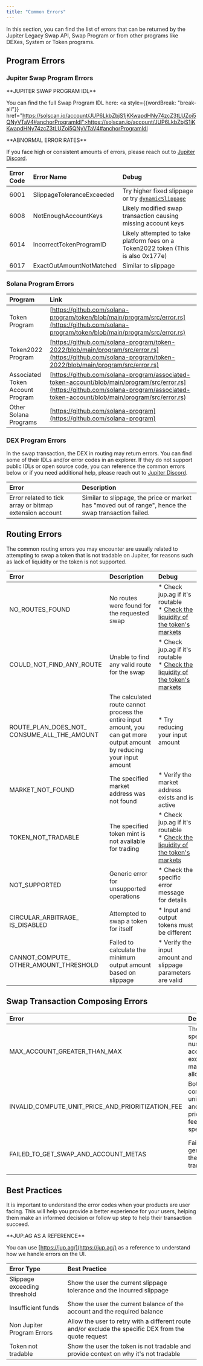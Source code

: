 ```yaml
---
title: "Common Errors"
---
```


In this section, you can find the list of errors that can be returned by the Jupiter Legacy Swap API, Swap Program or from other programs like DEXes, System or Token programs.

## Program Errors

### Jupiter Swap Program Errors

<Info>
  **JUPITER SWAP PROGRAM IDL**

  You can find the full Swap Program IDL here: <a style={{wordBreak: "break-all"}} href="https://solscan.io/account/JUP6LkbZbjS1jKKwapdHNy74zcZ3tLUZoi5QNyVTaV4#anchorProgramIdl">https://solscan.io/account/JUP6LkbZbjS1jKKwapdHNy74zcZ3tLUZoi5QNyVTaV4#anchorProgramIdl</a>
</Info>

<Note>
  **ABNORMAL ERROR RATES**

  If you face high or consistent amounts of errors, please reach out to [Jupiter Discord](https://discord.gg/jup).
</Note>

| Error Code | Error Name                | Debug                                                                                                                     |
| :--------- | :------------------------ | :------------------------------------------------------------------------------------------------------------------------- |
| 6001       | SlippageToleranceExceeded | Try higher fixed slippage or try [`dynamicSlippage`](/docs/swap-api/send-swap-transaction#how-jupiter-estimates-slippage) |
| 6008       | NotEnoughAccountKeys      | Likely modified swap transaction causing missing account keys                                                             |
| 6014       | IncorrectTokenProgramID   | Likely attempted to take platform fees on a Token2022 token (This is also 0x177e)                                         |
| 6017       | ExactOutAmountNotMatched  | Similar to slippage                                                                                                       |

### Solana Program Errors

| Program                          | Link                                                                                                                                                                                   |
| :-------------------------------- | :---------------------------------------------------------------------------------------------------------------------- |
| Token Program                    | [https://github.com/solana-program/token/blob/main/program/src/error.rs](https://github.com/solana-program/token/blob/main/program/src/error.rs)                                       |
| Token2022 Program                | [https://github.com/solana-program/token-2022/blob/main/program/src/error.rs](https://github.com/solana-program/token-2022/blob/main/program/src/error.rs)                             |
| Associated Token Account Program | [https://github.com/solana-program/associated-token-account/blob/main/program/src/error.rs](https://github.com/solana-program/associated-token-account/blob/main/program/src/error.rs) |
| Other Solana Programs            | [https://github.com/solana-program](https://github.com/solana-program)                                                                                                                 |

### DEX Program Errors

In the swap transaction, the DEX in routing may return errors. You can find some of their IDLs and/or error codes in an explorer. If they do not support public IDLs or open source code, you can reference the common errors below or if you need additional help, please reach out to [Jupiter Discord](https://discord.gg/jup).

| Error                                                   | Description                                                                                           |
| :------------------------------------------------------- | :----------------------------------------------------------------------------------------------------- |
| Error related to tick array or bitmap extension account | Similar to slippage, the price or market has "moved out of range", hence the swap transaction failed. |

## Routing Errors

The common routing errors you may encounter are usually related to attempting to swap a token that is not tradable on Jupiter, for reasons such as lack of liquidity or the token is not supported.


| Error | Description | Debug |
| :--- | :--- | :--- |
| NO\_ROUTES\_FOUND | No routes were found for the requested swap | * Check jup.ag if it's routable <br/> * [Check the liquidity of the token's markets](https://support.jup.ag/hc/en-us/articles/18453861473436-Why-is-this-token-not-tradable-on-Jupiter) |
| COULD\_NOT\_FIND\_ANY\_ROUTE | Unable to find any valid route for the swap | * Check jup.ag if it's routable <br/> * [Check the liquidity of the token's markets](https://support.jup.ag/hc/en-us/articles/18453861473436-Why-is-this-token-not-tradable-on-Jupiter) |
| ROUTE\_PLAN\_DOES\_NOT\_   CONSUME\_ALL\_THE\_AMOUNT | The calculated route cannot process the entire input amount, you can get more output amount by reducing your input amount | * Try reducing your input amount |
| MARKET\_NOT\_FOUND | The specified market address was not found | * Verify the market address exists and is active |
| TOKEN\_NOT\_TRADABLE | The specified token mint is not available for trading | * Check jup.ag if it's routable <br/> * [Check the liquidity of the token's markets](https://support.jup.ag/hc/en-us/articles/18453861473436-Why-is-this-token-not-tradable-on-Jupiter) |
| NOT\_SUPPORTED | Generic error for unsupported operations | * Check the specific error message for details |
| CIRCULAR\_ARBITRAGE\_   IS\_DISABLED | Attempted to swap a token for itself | * Input and output tokens must be different |
| CANNOT\_COMPUTE\_   OTHER\_AMOUNT\_THRESHOLD | Failed to calculate the minimum output amount based on slippage | * Verify the input amount and slippage parameters are valid |

## Swap Transaction Composing Errors

| Error                                                   | Description                                                   | Debug                                                           |
| :------------------------------------------------------- | :------------------------------------------------------------- | :--------------------------------------------------------------- |
| MAX\_ACCOUNT\_GREATER\_THAN\_MAX                        | The specified number of accounts exceeds the maximum allowed  | * Reduce the number of accounts in the transaction              |
| INVALID\_COMPUTE\_UNIT\_PRICE\_AND\_PRIORITIZATION\_FEE | Both compute unit price and prioritization fee were specified | - Use either compute unit price or prioritization fee, not both |
| FAILED\_TO\_GET\_SWAP\_AND\_ACCOUNT\_METAS              | Failed to generate the swap transaction                       | * Check the error message for specific details                  |

## Best Practices

It is important to understand the error codes when your products are user facing. This will help you provide a better experience for your users, helping them make an informed decision or follow up step to help their transaction succeed.

<Tip>
  **JUP.AG AS A REFERENCE**

  You can use [https://jup.ag/](https://jup.ag/) as a reference to understand how we handle errors on the UI.
</Tip>

| Error Type                   | Best Practice                                                                                         |
| :---------------------------- | :----------------------------------------------------------------------------------------------------- |
| Slippage exceeding threshold | Show the user the current slippage tolerance and the incurred slippage                                |
| Insufficient funds           | Show the user the current balance of the account and the required balance                             |
| Non Jupiter Program Errors   | Allow the user to retry with a different route and/or exclude the specific DEX from the quote request |
| Token not tradable           | Show the user the token is not tradable and provide context on why it's not tradable                  |
